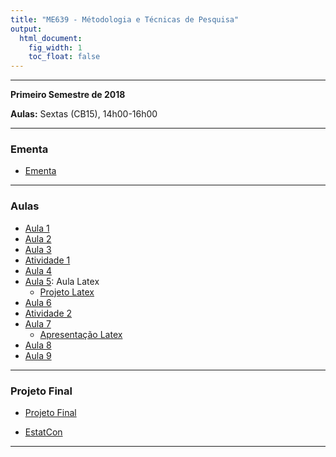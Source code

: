 ```yaml
---
title: "ME639 - Métodologia e Técnicas de Pesquisa"
output:
  html_document:
    fig_width: 1
    toc_float: false
---
```


----

**Primeiro Semestre de 2018**

**Aulas:** Sextas (CB15), 14h00-16h00 

----

### **Ementa**

- [Ementa](Disciplinas/ME_639_1s2018/Ementa.pdf)

---- 

### **Aulas**

- [Aula 1](Disciplinas/ME_639_1s2018/Slides1.pdf)
- [Aula 2](Disciplinas/ME_639_1s2018/Slides2.pdf)
- [Aula 3](Disciplinas/ME_639_1s2018/Slides3.pdf)
- [Atividade 1](Disciplinas/ME_639_1s2018/Atividade1.pdf)
- [Aula 4](Disciplinas/ME_639_1s2018/Slides4.pdf)
- [Aula 5](Disciplinas/ME_639_1s2018/Slides5.pdf): Aula Latex
    - [Projeto Latex](Disciplinas/ME_639_1s2018/Projeto_Latex.zip)
- [Aula 6](Disciplinas/ME_639_1s2018/Slides6.pdf)
- [Atividade 2](Disciplinas/ME_639_1s2018/Atividade2.pdf)
- [Aula 7](Disciplinas/ME_639_1s2018/Slides7.pdf)
    - [Apresentação Latex](Disciplinas/ME_639_1s2018/ApresentacaoLatex.zip)
- [Aula 8](Disciplinas/ME_639_1s2018/Slides8.pdf)
- [Aula 9](Disciplinas/ME_639_1s2018/Slides9.pdf)

---- 

### **Projeto Final**

- [Projeto Final](Disciplinas/ME_639_1s2018/ProjetoFinal.pdf)

- [EstatCon](iT.html)

----
